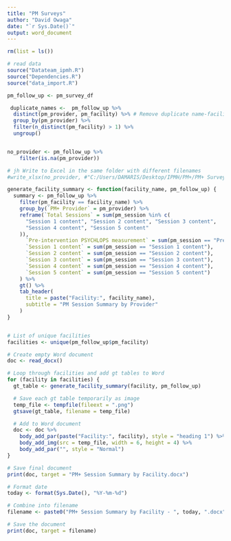```yaml
---
title: "PM Surveys"
author: "David Owaga"
date: "`r Sys.Date()`"
output: word_document
---
```


```r
rm(list = ls())

# read data
source("Datateam_ipmh.R")
source("Dependencies.R")
source("data_import.R")

```


```r
pm_follow_up <- pm_survey_df

```


```r
 duplicate_names <-  pm_follow_up %>%
  distinct(pm_provider, pm_facility) %>% # Remove duplicate name-facility pairs if any
  group_by(pm_provider) %>%
  filter(n_distinct(pm_facility) > 1) %>%
  ungroup()


no_provider <- pm_follow_up %>% 
    filter(is.na(pm_provider))

# jh Write to Excel in the same folder with different filenames
#write_xlsx(no_provider, #"C:/Users/DAMARIS/Desktop/IPMH/PM+/PM+ Survey QCs/No Provider.xlsx")
```




```r
generate_facility_summary <- function(facility_name, pm_follow_up) {
  summary <- pm_follow_up %>%
    filter(pm_facility == facility_name) %>%
    group_by(`PM+ Provider` = pm_provider) %>%
    reframe(`Total Sessions` = sum(pm_session %in% c(
      "Session 1 content", "Session 2 content", "Session 3 content",
      "Session 4 content", "Session 5 content"
    )),
      `Pre-intervention PSYCHLOPS measurement` = sum(pm_session == "Pre-intervention PSYCHLOPS measurement"),
      `Session 1 content` = sum(pm_session == "Session 1 content"),
      `Session 2 content` = sum(pm_session == "Session 2 content"),
      `Session 3 content` = sum(pm_session == "Session 3 content"),
      `Session 4 content` = sum(pm_session == "Session 4 content"), 
      `Session 5 content` = sum(pm_session == "Session 5 content")
    ) %>%
    gt() %>%
    tab_header(
      title = paste("Facility:", facility_name),
      subtitle = "PM Session Summary by Provider"
    )
}


# List of unique facilities
facilities <- unique(pm_follow_up$pm_facility)

# Create empty Word document
doc <- read_docx()

# Loop through facilities and add gt tables to Word
for (facility in facilities) {
  gt_table <- generate_facility_summary(facility, pm_follow_up)

  # Save each gt table temporarily as image
  temp_file <- tempfile(fileext = ".png")
  gtsave(gt_table, filename = temp_file)

  # Add to Word document
  doc <- doc %>%
    body_add_par(paste("Facility:", facility), style = "heading 1") %>%
    body_add_img(src = temp_file, width = 6, height = 4) %>%
    body_add_par("", style = "Normal")
}

# Save final document
print(doc, target = "PM+ Session Summary by Facility.docx")

# Format date
today <- format(Sys.Date(), "%Y-%m-%d")

# Combine into filename
filename <- paste0("PM+ Session Summary by Facility - ", today, ".docx")

# Save the document
print(doc, target = filename)


```
